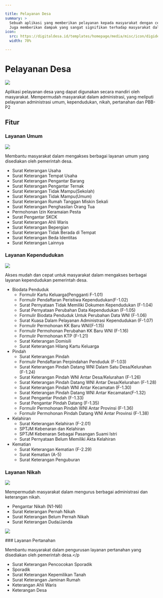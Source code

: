 ```yaml
---

title: Pelayanan Desa
summary: >
  Sebuah aplikasi yang memberikan pelayanan kepada masyarakat dengan cepat, akurat, dan terpercaya. 
  Juga memberikan dampak yang sangat signifikan terhadap masyarakat dalam penggunaannya.
icon:
  src: https://digitaldesa.id/templates/homepage/media/misc/icon/digides_pelayanan.svg
  width: 70%

---
```


<feature-section id="utama">

# Pelayanan Desa

<feature-image>

![](../../images/features/fitur-pelayanan-new.svg)

</feature-image>

Aplikasi pelayanan desa yang dapat digunakan secara mandiri oleh masyarakat. 
Mempermudah masyarakat dalam administrasi, yang meliputi pelayanan administrasi umum, kependudukan, 
nikah, pertanahan dan PBB-P2

</feature-section>

## Fitur

<feature-section id="umum">

### Layanan Umum

<feature-image>

![](../../images/features/fitur_layanan_umum_digides.webp)

</feature-image>

Membantu masyarakat dalam mengakses berbagai layanan umum yang disediakan oleh pemerintah desa.
- Surat Keterangan Usaha
- Surat Keterangan Tempat Usaha
- Surat Keterangan Pengantar Barang
- Surat Keterangan Pengantar Ternak
- Surat Keterangan Tidak Mampu(Sekolah)
- Surat Keterangan Tidak Mampu(Umum)
- Surat Keterangan Rumah Tanggan Miskin Sekali
- Surat Keterangan Penghasilan Orang Tua
- Permohonan Izin Keramaian Pesta
- Surat Pengantar SKCK
- Surat Keterangan Ahli Waris
- Surat Keterangan Bepergian
- Surat Keterangan Tidak Berada di Tempat
- Surat Keterangan Beda Identitas
- Surat Keterangan Lainnya

</feature-section>
<feature-section id="kependudukan">

### Layanan Kependudukan

<feature-image>

![](../../images/features/fitur_layanan_kependudukan_digides.webp)

</feature-image>

Akses mudah dan cepat untuk masyarakat dalam mengakses berbagai layanan kependudukan 
pemerintah desa.
- Biodata Penduduk
  - Formulir Kartu Keluarga(Pengganti F-1.01)
  - Formulir Pendaftaran Peristiwa Kependudukan(F-1.02)
  - Surat Pernyataan Tidak Memiliki Dokumen Kependudukan (F-1.04)
  - Surat Pernyataan Perubahan Data Kependudukan (F-1.05)
  - Formulir Biodata Penduduk Untuk Perubahan Data WNI (F-1.06)
  - Surat Kuasa Dalam Pelayanan Administrasi Kependudukan (F-1.07)
  - Formulir Permohonan KK Baru WNI(F-1.15)
  - Formulir Permohonan Perubahan KK Baru WNI (F-1.16)
  - Formulir Permohonan KTP (F-1.21)
  - Surat Keterangan Domisili
  - Surat Keterangan Hilang Kartu Keluarga
- Pindah
  - Surat Keterangan Pindah
  - Formulir Pendaftaran Perpindahan Penduduk (F-1.03)
  - Surat Keterangan Pindah Datang WNI Dalam Satu Desa/Kelurahan (F-1.24)
  - Surat Keterangan Pindah WNI Antar Desa/Kelurahan (F-1.26)
  - Surat Keterangan Pindah Datang WNI Antar Desa/Kelurahan (F-1.28)
  - Surat Keterangan Pindah WNI Antar Kecamatan (F-1.30)
  - Surat Keterangan Pindah Datang WNI Antar Kecamatan(F-1.32)
  - Surat Pengantar Pindah (F-1.33)
  - Surat Pengantar Pindah Datang (F-1.35)
  - Formulir Permohonan Pindah WNI Antar Provinsi (F-1.36)
  - Formulir Permohonan Pindah Datang WNI Antar Provinsi (F-1.38)
- Kelahiran
  - Surat Keterangan Kelahiran (F-2.01)
  - SPTJM Kebenaran dan Kelahiran
  - SPTJM Kebenaran Sebagai Pasangan Suami Istri
  - Surat Pernyataan Belum Memiliki Akta Kelahiran
- Kematian
  - Surat Keterangan Kematian (F-2.29)
  - Surat Kematian (A-5)
  - Surat Keterangan Penguburan

</feature-section>
<feature-section id="nikah">

### Layanan Nikah

<feature-image>

![](../../images/features/fitur_layanan_nikah_digides.webp)

</feature-image>

Mempermudah masyarakat dalam mengurus berbagai administrasi dan keterangan nikah.
- Pengantar Nikah (N1-N6)
- Surat Keterangan Pernah Nikah
- Surat Keterangan Belum Pernah Nikah
- Surat Keterangan Duda/Janda

</feature-section>
<feature-section id="pertanahan">


<feature-image>

![](../../images/features/fitur_layanan_pertanahan_digides.webp)

</feature-image>
### Layanan Pertanahan

Membantu masyarakat dalam pengurusan layanan pertanahan yang disediakan oleh pemerintah desa.</p
- Surat Keterangan Pencocokan Sporadik
- Sporadik
- Surat Keterangan Kepemilikan Tanah
- Surat Keterangan Jaminan Rumah
- Keterangan Ahli Waris
- Keterangan Desa

</feature-section>